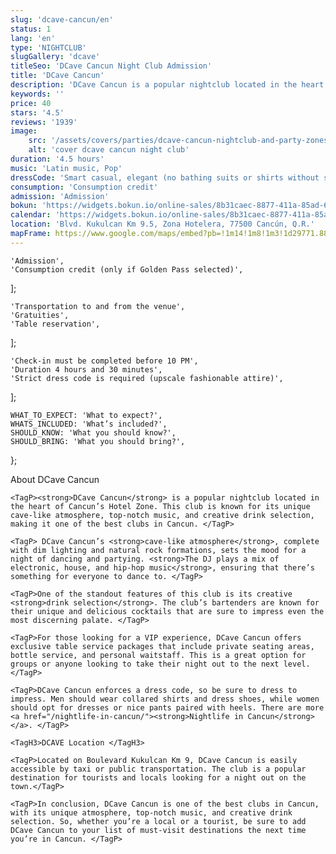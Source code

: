 ```yaml
---
slug: 'dcave-cancun/en'
status: 1
lang: 'en'
type: 'NIGHTCLUB'
slugGallery: 'dcave'
titleSeo: 'DCave Cancun Night Club Admission'
title: 'DCave Cancun'
description: 'DCave Cancun is a popular nightclub located in the heart of Cancun, Hotel Zone. Known for its unique cave-like atmosphere, top-notch music.'
keywords: ''
price: 40
stars: '4.5'
reviews: '1939'
image:
    src: '/assets/covers/parties/dcave-cancun-nightclub-and-party-zones.webp'
    alt: 'cover dcave cancun night club'
duration: '4.5 hours'
music: 'Latin music, Pop'
dressCode: 'Smart casual, elegant (no bathing suits or shirts without sleeves)'
consumption: 'Consumption credit'
admission: 'Admission'
bokun: 'https://widgets.bokun.io/online-sales/8b31caec-8877-411a-85ad-682828170619/experience/745900?partialView=1'
calendar: 'https://widgets.bokun.io/online-sales/8b31caec-8877-411a-85ad-682828170619/experience-calendar/745900'
location: 'Blvd. Kukulcan Km 9.5, Zona Hotelera, 77500 Cancún, Q.R.'
mapFrame: https://www.google.com/maps/embed?pb=!1m14!1m8!1m3!1d29771.88374798819!2d-86.747518!3d21.13307!3m2!1i1024!2i768!4f13.1!3m3!1m2!1s0x8f4c2898b942b42b%3A0x292e93b60e07978!2sD'Cave!5e0!3m2!1ses!2smx!4v1703946193906!5m2!1ses!2smx
---
```



    'Admission',
    'Consumption credit (only if Golden Pass selected)',
];

    'Transportation to and from the venue',
    'Gratuities',
    'Table reservation',
];

    'Check-in must be completed before 10 PM',
    'Duration 4 hours and 30 minutes',
    'Strict dress code is required (upscale fashionable attire)',
];

    WHAT_TO_EXPECT: 'What to expect?',
    WHATS_INCLUDED: 'What’s included?',
    SHOULD_KNOW: 'What you should know?',
    SHOULD_BRING: 'What you should bring?',
};

<Accordion client:visible title={titles.WHAT_TO_EXPECT} idHash="whatToExpect">
    <TagH2>About DCave Cancun </TagH2>

    <TagP><strong>DCave Cancun</strong> is a popular nightclub located in the heart of Cancun’s Hotel Zone. This club is known for its unique cave-like atmosphere, top-notch music, and creative drink selection, making it one of the best clubs in Cancun. </TagP>

    <TagP> DCave Cancun’s <strong>cave-like atmosphere</strong>, complete with dim lighting and natural rock formations, sets the mood for a night of dancing and partying. <strong>The DJ plays a mix of electronic, house, and hip-hop music</strong>, ensuring that there’s something for everyone to dance to. </TagP>

    <TagP>One of the standout features of this club is its creative <strong>drink selection</strong>. The club’s bartenders are known for their unique and delicious cocktails that are sure to impress even the most discerning palate. </TagP>

    <TagP>For those looking for a VIP experience, DCave Cancun offers exclusive table service packages that include private seating areas, bottle service, and personal waitstaff. This is a great option for groups or anyone looking to take their night out to the next level. </TagP>

    <TagP>DCave Cancun enforces a dress code, so be sure to dress to impress. Men should wear collared shirts and dress shoes, while women should opt for dresses or nice pants paired with heels. There are more <a href="/nightlife-in-cancun/"><strong>Nightlife in Cancun</strong></a>. </TagP>

    <TagH3>DCAVE Location </TagH3>

    <TagP>Located on Boulevard Kukulcan Km 9, DCave Cancun is easily accessible by taxi or public transportation. The club is a popular destination for tourists and locals looking for a night out on the town.</TagP>

    <TagP>In conclusion, DCave Cancun is one of the best clubs in Cancun, with its unique atmosphere, top-notch music, and creative drink selection. So, whether you’re a local or a tourist, be sure to add DCave Cancun to your list of must-visit destinations the next time you’re in Cancun. </TagP>
</Accordion>

<Accordion client:visible title={titles.WHATS_INCLUDED} idHash="whatsIncluded">
    <Inclusions includes={includes} notIncludes={notIncludes} />
</Accordion>

<Accordion client:visible title={titles.SHOULD_KNOW} idHash="whatYouShouldKnow">
    <ShouldKnow shouldKnow={shouldKnow} />
</Accordion>